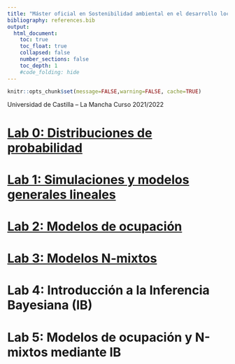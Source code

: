 ```yaml
---
title: "Máster oficial en Sostenibilidad ambiental en el desarrollo local y territorial"
bibliography: references.bib
output:
  html_document:
    toc: true
    toc_float: true
    collapsed: false
    number_sections: false
    toc_depth: 1
    #code_folding: hide
---
```


```r
knitr::opts_chunk$set(message=FALSE,warning=FALSE, cache=TRUE)
```


Universidad de Castilla – La Mancha
Curso 2021/2022

# [Lab 0: Distribuciones de probabilidad](https://jabiologo.github.io/web/tutorials/lab0distribucionesProbabilidad.html)

# [Lab 1: Simulaciones y modelos generales lineales](https://jabiologo.github.io/web/tutorials/lab1simulaciones.html)

# [Lab 2: Modelos de ocupación](https://jabiologo.github.io/web/tutorials/lab2occupancy.html)

# [Lab 3: Modelos N-mixtos](https://jabiologo.github.io/web/tutorials/lab3nmix.html)

# Lab 4: Introducción a la Inferencia Bayesiana (IB)

# Lab 5: Modelos de ocupación y N-mixtos mediante IB
